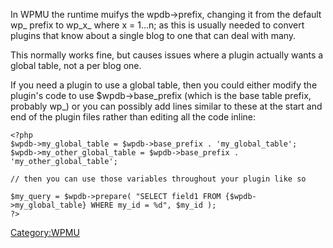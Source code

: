 In WPMU the runtime muifys the wpdb->prefix, changing it from the default wp_ prefix to wp_x_ where x = 1...n; as this is usually needed to convert plugins that know about a single blog to one that can deal with many.

This normally works fine, but causes issues where a plugin actually wants a global table, not a per blog one.

If you need a plugin to use a global table, then you could either modify the plugin's code to use $wpdb->base_prefix (which is the base table prefix, probably wp_) or you can possibly add lines similar to these at the start and end of the plugin files rather than editing all the code inline:

<pre>
<?php
$wpdb->my_global_table = $wpdb->base_prefix . 'my_global_table';
$wpdb->my_other_global_table = $wpdb->base_prefix . 'my_other_global_table';

// then you can use those variables throughout your plugin like so

$my_query = $wpdb->prepare( "SELECT field1 FROM {$wpdb->my_global_table} WHERE my_id = %d", $my_id );
?>
</pre>

[[Category:WPMU]]